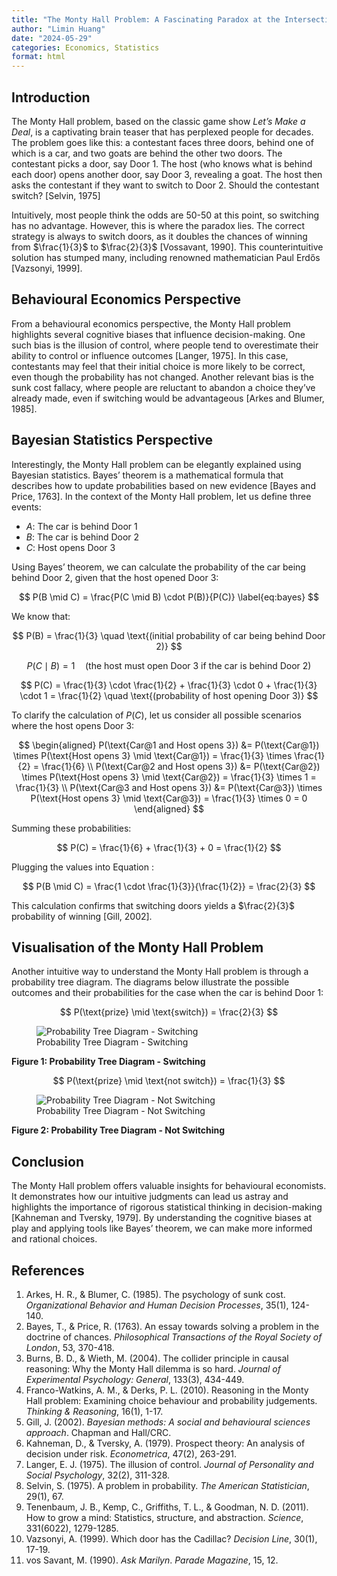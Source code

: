 ```yaml
---
title: "The Monty Hall Problem: A Fascinating Paradox at the Intersection of Behavioural Economics and Bayesian Statistics"
author: "Limin Huang"
date: "2024-05-29"
categories: Economics, Statistics
format: html
---
```


## Introduction

The Monty Hall problem, based on the classic game show _Let's Make a Deal_, is a captivating brain teaser that has perplexed people for decades. The problem goes like this: a contestant faces three doors, behind one of which is a car, and two goats are behind the other two doors. The contestant picks a door, say Door 1. The host (who knows what is behind each door) opens another door, say Door 3, revealing a goat. The host then asks the contestant if they want to switch to Door 2. Should the contestant switch? [Selvin, 1975]

Intuitively, most people think the odds are 50-50 at this point, so switching has no advantage. However, this is where the paradox lies. The correct strategy is always to switch doors, as it doubles the chances of winning from $\frac{1}{3}$ to $\frac{2}{3}$ [Vossavant, 1990]. This counterintuitive solution has stumped many, including renowned mathematician Paul Erdős [Vazsonyi, 1999].

## Behavioural Economics Perspective

From a behavioural economics perspective, the Monty Hall problem highlights several cognitive biases that influence decision-making. One such bias is the illusion of control, where people tend to overestimate their ability to control or influence outcomes [Langer, 1975]. In this case, contestants may feel that their initial choice is more likely to be correct, even though the probability has not changed. Another relevant bias is the sunk cost fallacy, where people are reluctant to abandon a choice they've already made, even if switching would be advantageous [Arkes and Blumer, 1985].

## Bayesian Statistics Perspective

Interestingly, the Monty Hall problem can be elegantly explained using Bayesian statistics. Bayes' theorem is a mathematical formula that describes how to update probabilities based on new evidence [Bayes and Price, 1763]. In the context of the Monty Hall problem, let us define three events:

- $A$: The car is behind Door 1
- $B$: The car is behind Door 2
- $C$: Host opens Door 3

Using Bayes' theorem, we can calculate the probability of the car being behind Door 2, given that the host opened Door 3:

$$
P(B \mid C) = \frac{P(C \mid B) \cdot P(B)}{P(C)}
\label{eq:bayes}
$$

We know that:

$$
P(B) = \frac{1}{3} \quad \text{(initial probability of car being behind Door 2)}
$$

$$
P(C \mid B) = 1 \quad \text{(the host must open Door 3 if the car is behind Door 2)}
$$

$$
P(C) = \frac{1}{3} \cdot \frac{1}{2} + \frac{1}{3} \cdot 0 + \frac{1}{3} \cdot 1 = \frac{1}{2} \quad \text{(probability of host opening Door 3)}
$$

To clarify the calculation of $P(C)$, let us consider all possible scenarios where the host opens Door 3\footnote{The probability of "Host opens 3 \(|\) Car@1" is \(\frac{1}{2}\) because the host can randomly choose between Door 2 and Door 3, but not Door 1 (since they know the car is behind Door 1). A similar argument applies to the probability "Host opens 3 \(|\) Car@2" and the probability of "Host opens 3 \(|\) Car@3".}:

$$
\begin{aligned}
P(\text{Car@1 and Host opens 3}) &= P(\text{Car@1}) \times P(\text{Host opens 3} \mid \text{Car@1}) = \frac{1}{3} \times \frac{1}{2} = \frac{1}{6} \\
P(\text{Car@2 and Host opens 3}) &= P(\text{Car@2}) \times P(\text{Host opens 3} \mid \text{Car@2}) = \frac{1}{3} \times 1 = \frac{1}{3} \\
P(\text{Car@3 and Host opens 3}) &= P(\text{Car@3}) \times P(\text{Host opens 3} \mid \text{Car@3}) = \frac{1}{3} \times 0 = 0
\end{aligned}
$$

Summing these probabilities:

$$
P(C) = \frac{1}{6} + \frac{1}{3} + 0 = \frac{1}{2}
$$

Plugging the values into Equation \ref{eq:bayes}:

$$
P(B \mid C) = \frac{1 \cdot \frac{1}{3}}{\frac{1}{2}} = \frac{2}{3}
$$

This calculation confirms that switching doors yields a $\frac{2}{3}$ probability of winning [Gill, 2002].

## Visualisation of the Monty Hall Problem

Another intuitive way to understand the Monty Hall problem is through a probability tree diagram. The diagrams below illustrate the possible outcomes and their probabilities for the case when the car is behind Door 1\footnote{Similar diagrams can be drawn for the cases where the car is behind Door 2 or Door 3.}:

$$
P(\text{prize} \mid \text{switch}) = \frac{2}{3}
$$

![Probability Tree Diagram - Switching](switching-diagram.png)

**Figure 1: Probability Tree Diagram - Switching**\footnote{The two diagrams are from discussions with Daniel Wells.}

$$
P(\text{prize} \mid \text{not switch}) = \frac{1}{3}
$$

![Probability Tree Diagram - Not Switching](not-switching-diagram.png)

**Figure 2: Probability Tree Diagram - Not Switching**

## Conclusion

The Monty Hall problem offers valuable insights for behavioural economists. It demonstrates how our intuitive judgments can lead us astray and highlights the importance of rigorous statistical thinking in decision-making [Kahneman and Tversky, 1979]. By understanding the cognitive biases at play and applying tools like Bayes' theorem, we can make more informed and rational choices.

## References

1. Arkes, H. R., & Blumer, C. (1985). The psychology of sunk cost. _Organizational Behavior and Human Decision Processes_, 35(1), 124-140.
2. Bayes, T., & Price, R. (1763). An essay towards solving a problem in the doctrine of chances. _Philosophical Transactions of the Royal Society of London_, 53, 370-418.
3. Burns, B. D., & Wieth, M. (2004). The collider principle in causal reasoning: Why the Monty Hall dilemma is so hard. _Journal of Experimental Psychology: General_, 133(3), 434-449.
4. Franco-Watkins, A. M., & Derks, P. L. (2010). Reasoning in the Monty Hall problem: Examining choice behaviour and probability judgements. _Thinking & Reasoning_, 16(1), 1-17.
5. Gill, J. (2002). _Bayesian methods: A social and behavioural sciences approach_. Chapman and Hall/CRC.
6. Kahneman, D., & Tversky, A. (1979). Prospect theory: An analysis of decision under risk. _Econometrica_, 47(2), 263-291.
7. Langer, E. J. (1975). The illusion of control. _Journal of Personality and Social Psychology_, 32(2), 311-328.
8. Selvin, S. (1975). A problem in probability. _The American Statistician_, 29(1), 67.
9. Tenenbaum, J. B., Kemp, C., Griffiths, T. L., & Goodman, N. D. (2011). How to grow a mind: Statistics, structure, and abstraction. _Science_, 331(6022), 1279-1285.
10. Vazsonyi, A. (1999). Which door has the Cadillac? _Decision Line_, 30(1), 17-19.
11. vos Savant, M. (1990). _Ask Marilyn_. _Parade Magazine_, 15, 12.
